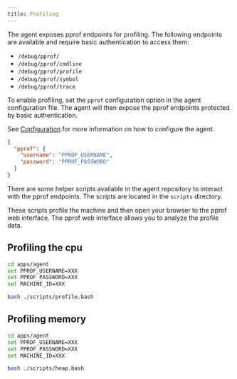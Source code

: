 ```yaml
---
title: Profiling
---
```



The agent exposes pprof endpoints for profiling. The following endpoints are available and require basic authentication to access them:
- `/debug/pprof/`
- `/debug/pprof/cmdline`
- `/debug/pprof/profile`
- `/debug/pprof/symbol`
- `/debug/pprof/trace`

To enable profiling, set the `pprof` configuration option in the agent configuration file. The agent will then expose the pprof endpoints protected by basic authentication.

See [Configuration](/contributing/services/agent/config) for more information on how to configure the agent.


```json
{
  "pprof": {
    "username": "PPROF_USERNAME",
    "password": "PPROF_PASSWORD"
  }
}
```

There are some helper scripts available in the agent repository to interact with the pprof endpoints. The scripts are located in the `scripts` directory.

These scripts profile the machine and then open your browser to the pprof web interface. The pprof web interface allows you to analyze the profile data.

## Profiling the cpu
```bash
cd apps/agent
set PPROF_USERNAME=XXX
set PPROF_PASSWORD=XXX 
set MACHINE_ID=XXX 

bash ./scripts/profile.bash
```


## Profiling memory
```bash
cd apps/agent
set PPROF_USERNAME=XXX
set PPROF_PASSWORD=XXX 
set MACHINE_ID=XXX 

bash ./scripts/heap.bash
```